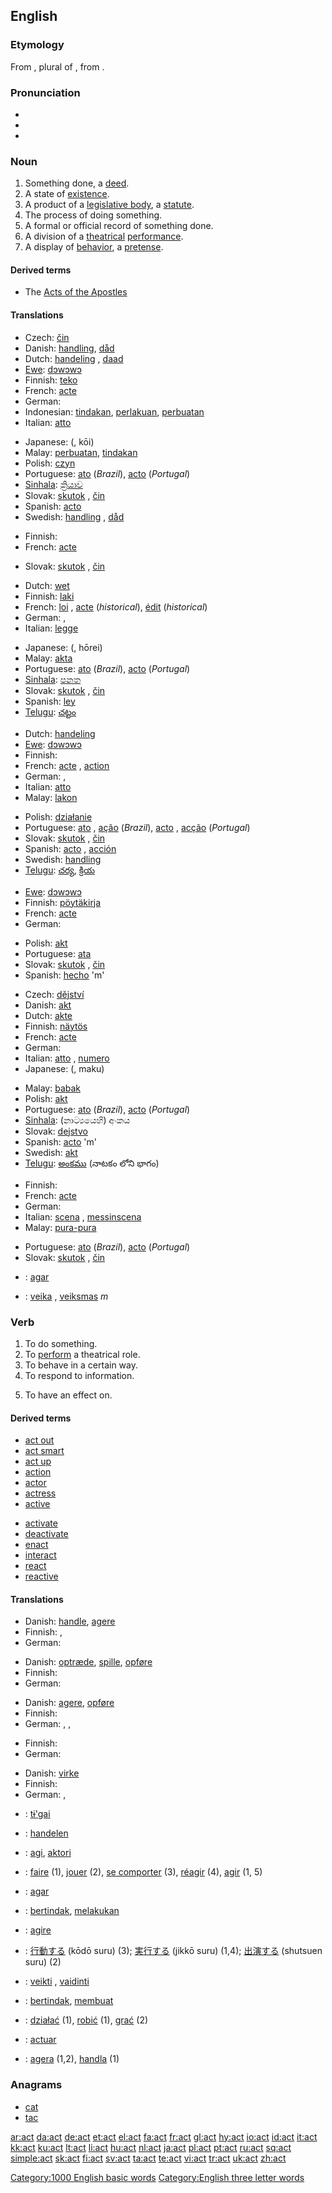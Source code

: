 {{see|ACT}}
{{wikipedia}}
==English==

===Etymology===
From {{L.}} {{term|acta#Latin|ācta|register of events}}, plural of {{term|actum|āctum|decree, law}}, from {{term|ago#Latin|agō|put in motion}}.

===Pronunciation===
* {{IPA|/ækt/}}
* {{audio|en-us-act.ogg|Audio (US)}}
* {{rhymes|ækt}}

===Noun===
{{en-noun}}

# Something done, a [[deed]].
# A state of [[existence]].
# A product of a [[legislative body]], a [[statute]].
# The process of doing something.
# A formal or official record of something done.
# A division of a [[theatrical]] [[performance]].
# A display of [[behavior]], a [[pretense]].

====Derived terms====
* The [[Acts of the Apostles]]

====Translations====
{{trans-top|deed}}
* Czech: [[čin]] {{m}}
* Danish: [[handling]], [[dåd]]
* Dutch: [[handeling]] {{f}}, [[daad]]
* [[Ewe]]: [[dɔwɔwɔ]]
* Finnish: [[teko]]
* French: [[acte]] {{m}}
* German: {{t+|de|Handlung|f}}
* Indonesian: [[tindak|tindakan]], [[laku|perlakuan]], [[buat|perbuatan]]
* Italian: [[atto]] {{m}}
{{trans-mid}}
* Japanese: {{Jpan|[[行為]]}} ({{Jpan|[[こうい]]}}, kōi)
* Malay: [[buat|perbuatan]], [[tindak|tindakan]]
* Polish: [[czyn]]
* Portuguese: [[ato]] {{m}} (''Brazil''), [[acto]] {{m}} (''Portugal'')
* [[Sinhala]]: [[ක්‍රියාව]] {{n}}
* Slovak: [[skutok]] {{m}}, [[čin]] {{m}}
* Spanish: [[acto]] {{m}}
* Swedish: [[handling]] {{c}}, [[dåd]] {{n}}
{{trans-bottom}}

{{trans-top|state of existence}}
* Finnish: {{t|fi|olemassaolo}}
* French: [[acte]] {{m}}
{{trans-mid}}
* Slovak: [[skutok]] {{m}}, [[čin]] {{m}}
{{trans-bottom}}

{{trans-top|statute}}
* Dutch: [[wet]]
* Finnish: [[laki]]
* French: [[loi]] {{f}}, [[acte]] {{m}}(''historical''), [[édit]] {{m}} (''historical'')
* German: {{t+|de|Gesetz|n}}, {{t+|de|Rechtsgeschäft|n}}
* Italian: [[legge]] {{f}}
{{trans-mid}}
* Japanese: {{Jpan|[[法令]]}} ({{Jpan|[[ほうれい]]}}, hōrei)
* Malay: [[akta]]
* Portuguese: [[ato]] {{m}} (''Brazil''), [[acto]] {{m}} (''Portugal'')
* [[Sinhala]]: [[පනත]] {{n}}
* Slovak: [[skutok]] {{m}}, [[čin]] {{m}}
* Spanish: [[ley]] {{f}}
* [[Telugu]]: [[చట్టం]]
{{trans-bottom}}

{{trans-top|process of doing}}
* Dutch: [[handeling]] {{f}}
* [[Ewe]]: [[dɔwɔwɔ]]
* Finnish: {{t|fi|tekeminen}}
* French: [[acte]] {{m}}, [[action]] {{f}}
* German: {{t+|de|Akt|m}}, {{t+|de|Handlung|f}}
* Italian: [[atto]] {{m}}
* Malay: [[lakon]]
{{trans-mid}}
* Polish: [[działanie]]
* Portuguese: [[ato]] {{m}}, [[ação]] {{f}} (''Brazil''), [[acto]] {{m}}, [[acção]] {{f}}(''Portugal'')
* Slovak: [[skutok]] {{m}}, [[čin]] {{m}}
* Spanish: [[acto]] {{m}}, [[acción]] {{f}}
* Swedish: [[handling]] {{c}}
* [[Telugu]]: [[చర్య]], [[క్రియ]]
{{trans-bottom}}

{{trans-top|formal record of something done}}
* [[Ewe]]: [[dɔwɔwɔ]]
* Finnish: [[pöytäkirja]]
* French: [[acte]] {{m}}
* German: {{t+|de|Akte|f}}
{{trans-mid}}
* Polish: [[akt]]
* Portuguese: [[ata]] {{f}}
* Slovak: [[skutok]] {{m}}, [[čin]] {{m}}
* Spanish: [[hecho]] 'm'
{{trans-bottom}}

{{trans-top|division of theatrical performance}}
* Czech: [[dějství]] {{n}}
* Danish: [[akt]]
* Dutch: [[akte]]
* Finnish: [[näytös]]
* French: [[acte]] {{m}}
* German: {{t+|de|Akt|m}}
* Italian: [[atto]] {{m}}, [[numero]] {{m}}
* Japanese: {{Jpan|[[幕]]}} ({{Jpan|[[まく]]}}, maku)
{{trans-mid}}
* Malay: [[babak]]
* Polish: [[akt]]
* Portuguese: [[ato]] {{m}} (''Brazil''), [[acto]] {{m}} (''Portugal'')
* [[Sinhala]]: (නාට්‍යයෙහි) අංකය {{n}}
* Slovak: [[dejstvo]] {{n}}
* Spanish: [[acto]] 'm'
* Swedish: [[akt#Swedish|akt]]
* [[Telugu]]: [[అంకము]] (నాటకం లోని భాగం)
{{trans-bottom}}

{{trans-top|display of behaviour}}
* Finnish: {{t|fi|näytös}}
* French: [[acte]] {{m}}
* German: {{t+|de|Spiel|n}}
* Italian: [[scena]] {{f}}, [[messinscena]] {{f}}
* Malay: [[pura|pura-pura]]
{{trans-mid}}
* Portuguese: [[ato]] {{m}} (''Brazil''), [[acto]] {{m}} (''Portugal'')
* Slovak: [[skutok]] {{m}}, [[čin]] {{m}}
{{trans-bottom}}

{{checktrans-top}}
* {{ttbc|Ido}}: [[agar]]
* {{ttbc|Lithuanian}}: [[veika]] {{f}}, [[veiksmas]] ''m''
{{trans-bottom}}

===Verb===
{{en-verb}}

# To do something.
# To [[perform]] a theatrical role.
# To behave in a certain way.
# To respond to information.
# {{chemistry}} To have an effect on.

====Derived terms====
{{top2}}
* [[act out]]
* [[act smart]]
* [[act up]]
* [[action]]
* [[actor]]
* [[actress]]
* [[active]]
{{mid2}}
* [[activate]]
* [[deactivate]]
* [[enact]]
* [[interact]]
* [[react]]
* [[reactive]]
{{bottom}}

====Translations====
{{trans-top|to do something}}
* Danish: [[handle]], [[agere]]
* Finnish: {{t|fi|tehdä}}, {{t|fi|toimia}}
* German: {{t+|de|handeln}}
{{trans-mid}}
{{trans-bottom}}

{{trans-top|to perform a theatrical role}}
* Danish: [[optræde]], [[spille]], [[opføre]]
* Finnish: {{t|fi|näytellä}}
* German: {{t+|de|spielen}}
{{trans-mid}}
{{trans-bottom}}

{{trans-top|to behave in a certain way}}
* Danish: [[agere]], [[opføre]]
* Finnish: {{t|fi|toimia}}
* German: {{t+|de|spielen}}, {{t+|de|benehmen}}, {{t+|de|fungieren}}
{{trans-mid}}
{{trans-bottom}}

{{trans-top|to respond to information}}
* Finnish: {{t|fi|toimia}}
* German: {{t+|de|agieren}}
{{trans-mid}}
{{trans-bottom}}

{{trans-top|chemistry: to have an effect on}}
* Danish: [[virke]]
* Finnish: {{t|fi|vaikuttaa}}
* German: {{t+|de|wirken}}, {{t+|de|agieren}}
{{trans-mid}}
{{trans-bottom}}

{{checktrans-top}}
* {{ttbc|Chemehuevi}}: [[tɨ'gai]]
* {{ttbc|Dutch}}: [[handelen]]
* {{ttbc|Esperanto}}: [[agi]], [[aktori]]
* {{ttbc|French}}: [[faire]] (1), [[jouer]] (2), [[se comporter]] (3), [[réagir]] (4), [[agir]] (1, 5)
* {{ttbc|Ido}}: [[agar]]
* {{ttbc|Indonesian}}: [[tindak|bertindak]], [[laku|melakukan]]
* {{ttbc|Italian}}: [[agire]]
{{trans-mid}}
* {{ttbc|Japanese}}: [[行動]]する (kōdō suru) (3); [[実行する]] (jikkō suru) (1,4); [[出演する]] (shutsuen suru) (2)
* {{ttbc|Lithuanian}}: [[veikti]] {{f}}, [[vaidinti]]
* {{ttbc|Malay}}: [[tindak|bertindak]], [[buat|membuat]]
* {{ttbc|Polish}}: [[działać]] (1), [[robić]] (1), [[grać]] (2)
* {{ttbc|Spanish}}: [[actuar]]
* {{ttbc|Swedish}}: [[agera]] (1,2), [[handla]] (1)
{{trans-bottom}}

===Anagrams===
* [[cat]]
* [[tac]]

[[Category:1000 English basic words]]
[[Category:English three letter words]]

[[ar:act]]
[[da:act]]
[[de:act]]
[[et:act]]
[[el:act]]
[[fa:act]]
[[fr:act]]
[[gl:act]]
[[hy:act]]
[[io:act]]
[[id:act]]
[[it:act]]
[[kk:act]]
[[ku:act]]
[[lt:act]]
[[li:act]]
[[hu:act]]
[[nl:act]]
[[ja:act]]
[[pl:act]]
[[pt:act]]
[[ru:act]]
[[sq:act]]
[[simple:act]]
[[sk:act]]
[[fi:act]]
[[sv:act]]
[[ta:act]]
[[te:act]]
[[vi:act]]
[[tr:act]]
[[uk:act]]
[[zh:act]]